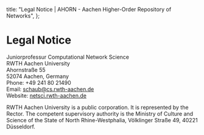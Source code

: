   title: "Legal Notice | AHORN - Aachen Higher-Order Repository of Networks",
};

# Legal Notice

Juniorprofessur Computational Network Science<br />
RWTH Aachen University<br />
Ahornstraße 55<br />
52074 Aachen, Germany<br />
Phone: +49 241 80 21490<br />
Email: schaub@cs.rwth-aachen.de<br />
Website: [netsci.rwth-aachen.de](https://netsci.rwth-aachen.de)

RWTH Aachen University is a public corporation. It is represented by the Rector.
The competent supervisory authority is the Ministry of Culture and Science of the State of North Rhine-Westphalia, Völklinger Straße 49, 40221 Düsseldorf.
